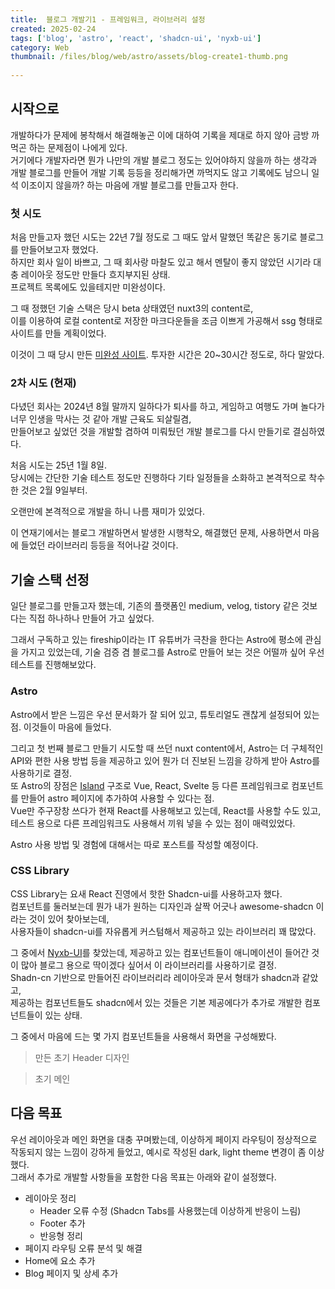 ```yaml
---  
title:  블로그 개발기1 - 프레임워크, 라이브러리 설정  
created: 2025-02-24  
tags: ['blog', 'astro', 'react', 'shadcn-ui', 'nyxb-ui']  
category: Web  
thumbnail: /files/blog/web/astro/assets/blog-create1-thumb.png  
  
---  
```

  
  
  
  
  
  
<ImageLoader src="/files/blog/web/astro/assets/blog-create1-thumb.png" alt="blog-create1-thumb" />  
  
## 시작으로 

개발하다가 문제에 봉착해서 해결해놓곤 이에 대하여 기록을 제대로 하지 않아 금방 까먹곤 하는 문제점이 나에게 있다.  
거기에다 개발자라면 뭔가 나만의 개발 블로그 정도는 있어야하지 않을까 하는 생각과  
개발 블로그를 만들어 개발 기록 등등을 정리해가면 까먹지도 않고 기록에도 남으니 일석 이조이지 않을까? 하는 마음에 개발 블로그를 만들고자 한다.  
  
### 첫 시도  
  
처음 만들고자 했던 시도는 22년 7월 정도로 그 때도 앞서 말했던 똑같은 동기로 블로그를 만들어보고자 했었다.  
하지만 회사 일이 바쁘고, 그 때 회사랑 마찰도 있고 해서 멘탈이 좋지 않았던 시기라 대충 레이아웃 정도만 만들다 흐지부지된 상태.  
프로젝트 목록에도 있을테지만 미완성이다.  
  
  
  
그 때 정했던 기술 스택은 당시 beta 상태였던 nuxt3의 content로,  
이를 이용하여 로컬 content로 저장한 마크다운들을 조금 이쁘게 가공해서 ssg 형태로 사이트를 만들 계획이었다.  
  
이것이 그 때 당시 만든 [미완성 사이트](https://jundev-blog.netlify.app/). 투자한 시간은 20~30시간 정도로, 하다 말았다.  
<ImageLoader src="/files/blog/web/astro/assets/blog-create1-before.png" alt="blog-create1-before" />  
  
### 2차 시도 (현재)  
  
다녔던 회사는 2024년 8월 말까지 일하다가 퇴사를 하고, 게임하고 여행도 가며 놀다가 너무 인생을 막사는 것 같아 개발 근육도 되살릴겸,  
만들어보고 싶었던 것을 개발할 겸하여  미뤄뒀던 개발 블로그를 다시 만들기로 결심하였다.  
  
  
  
처음 시도는 25년 1월 8일.  
당시에는 간단한 기술 테스트 정도만 진행하다 기타 일정들을 소화하고 본격적으로 착수한 것은 2월 9일부터.  
  
오랜만에 본격적으로 개발을 하니 나름 재미가 있었다.  
  
  
  
이 연재기에서는 블로그 개발하면서 발생한 시행착오, 해결했던 문제, 사용하면서 마음에 들었던 라이브러리 등등을 적어나갈 것이다.  
  
## 기술 스택 선정  
  
일단 블로그를 만들고자 했는데, 기존의 플랫폼인 medium, velog, tistory 같은 것보다는 직접 하나하나 만들어 가고 싶었다.  
  
그래서 구독하고 있는 fireship이라는 IT 유튜버가 극찬을 한다는 Astro에 평소에 관심을 가지고 있었는데, 기술 검증 겸 블로그를 Astro로 만들어 보는 것은 어떨까 싶어 우선 테스트를 진행해보았다.  
  
### Astro  
  
Astro에서 받은 느낌은 우선 문서화가 잘 되어 있고, 튜토리얼도 괜찮게 설정되어 있는 점. 이것들이 마음에 들었다.  
  
그리고 첫 번째 블로그 만들기 시도할 때 쓰던 nuxt content에서, Astro는 더 구체적인 API와 편한 사용 방법 등을 제공하고 있어 뭔가 더 진보된 느낌을 강하게 받아 Astro를 사용하기로 결정.  
또 Astro의 장점은 [Island](https://docs.astro.build/ko/concepts/islands/) 구조로 Vue, React, Svelte 등 다른 프레임워크로 컴포넌트를 만들어 astro 페이지에 추가하여 사용할 수 있다는 점.  
Vue만 주구장창 쓰다가 현재 React를 사용해보고 있는데, React를 사용할 수도 있고, 테스트 용으로 다른 프레임워크도 사용해서 끼워 넣을 수 있는 점이 매력있었다.  
  
  
  
Astro 사용 방법 및 경험에 대해서는 따로 포스트를 작성할 예정이다.  
  
### CSS Library  
  
CSS Library는 요새 React 진영에서 핫한 Shadcn-ui를 사용하고자 했다.  
컴포넌트를 둘러보는데 뭔가 내가 원하는 디자인과  살짝 어긋나 awesome-shadcn 이라는 것이 있어 찾아보는데,  
사용자들이 shadcn-ui를 자유롭게 커스텀해서 제공하고 있는 라이브러리 꽤 많았다.  
  
  
  
그 중에서 [Nyxb-UI](https://nyxbui.design/)를 찾았는데, 제공하고 있는 컴포넌트들이 애니메이션이 들어간 것이 많아 블로그 용으로 딱이겠다 싶어서 이 라이브러리를 사용하기로 결정.  
Shadn-cn 기반으로 만들어진 라이브러리라 레이아웃과 문서 형태가 shadcn과 같았고,  
제공하는 컴포넌트들도 shadcn에서 있는 것들은 기본 제공에다가 추가로 개발한 컴포넌트들이 있는 상태.  
  
  
  
그 중에서 마음에 드는 몇 가지 컴포넌트들을 사용해서 화면을 구성해봤다.  
  
> 만든 초기 Header 디자인  
  
<ImageLoader src="/files/blog/web/astro/assets/blog-create1-header.png" alt="blog-create1-header" />  
  
> 초기 메인  
  
<ImageLoader src="/files/blog/web/astro/assets/blog-create1-main.gif" alt="blog-create1-main" />  
  
## 다음 목표  
  
우선 레이아웃과 메인 화면을 대충 꾸며봤는데, 이상하게 페이지 라우팅이 정상적으로 작동되지 않는 느낌이 강하게 들었고, 예시로 작성된 dark, light theme 변경이 좀 이상했다.  
그래서 추가로 개발할 사항들을 포함한 다음 목표는 아래와 같이 설정했다.  
  
- 레이아웃 정리
  - Header 오류 수정 (Shadcn Tabs를 사용했는데 이상하게 반응이 느림)  
  - Footer 추가  
  - 반응형 정리  
- 페이지 라우팅 오류 분석 및 해결  
- Home에 요소 추가  
- Blog 페이지 및 상세 추가  
  
  
